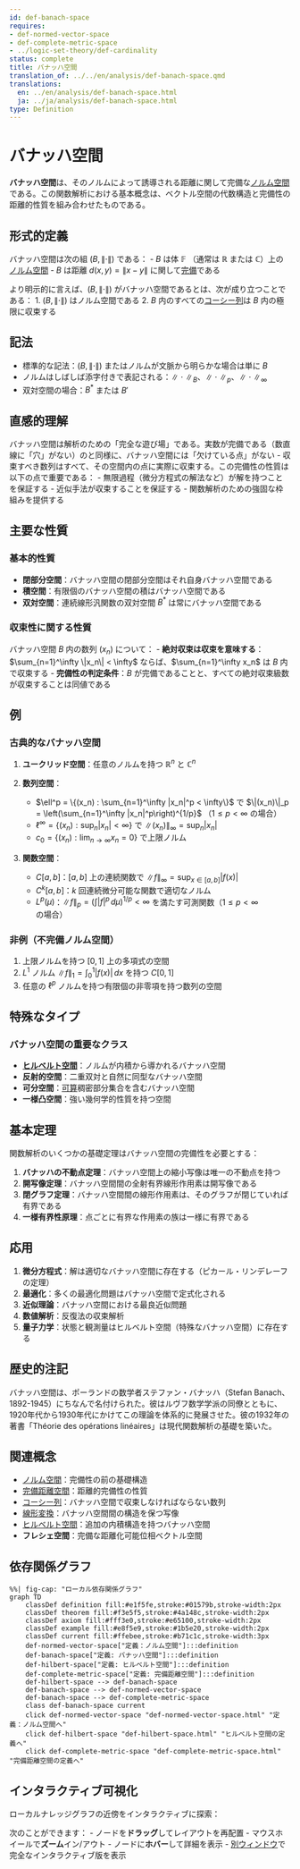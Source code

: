 ```yaml
---
id: def-banach-space
requires:
- def-normed-vector-space
- def-complete-metric-space
- ../logic-set-theory/def-cardinality
status: complete
title: バナッハ空間
translation_of: ../../en/analysis/def-banach-space.qmd
translations:
  en: ../en/analysis/def-banach-space.html
  ja: ../ja/analysis/def-banach-space.html
type: Definition
---
```


# バナッハ空間 {#def-banach-space}

**バナッハ空間**は、そのノルムによって誘導される距離に関して完備な[ノルム空間](def-normed-vector-space.qmd)である。この関数解析における基本概念は、ベクトル空間の代数構造と完備性の距離的性質を組み合わせたものである。

## 形式的定義

バナッハ空間は次の組 $(B, \|\cdot\|)$ である：
- $B$ は体 $\mathbb{F}$ （通常は $\mathbb{R}$ または $\mathbb{C}$）上の[ノルム空間](def-normed-vector-space.qmd)
- $B$ は距離 $d(x,y) = \|x - y\|$ に関して[完備](def-complete-metric-space.qmd)である

より明示的に言えば、$(B, \|\cdot\|)$ がバナッハ空間であるとは、次が成り立つことである：
1. $(B, \|\cdot\|)$ はノルム空間である
2. $B$ 内のすべての[コーシー列](def-cauchy-sequence.qmd)は $B$ 内の極限に収束する

## 記法

- 標準的な記法：$(B, \|\cdot\|)$ またはノルムが文脈から明らかな場合は単に $B$
- ノルムはしばしば添字付きで表記される：$\|\cdot\|_B$、$\|\cdot\|_p$、$\|\cdot\|_\infty$
- 双対空間の場合：$B^*$ または $B'$

## 直感的理解

バナッハ空間は解析のための「完全な遊び場」である。実数が完備である（数直線に「穴」がない）のと同様に、バナッハ空間には「欠けている点」がない - 収束すべき数列はすべて、その空間内の点に実際に収束する。この完備性の性質は以下の点で重要である：
- 無限過程（微分方程式の解法など）が解を持つことを保証する
- 近似手法が収束することを保証する
- 関数解析のための強固な枠組みを提供する

## 主要な性質

### 基本的性質

- **閉部分空間**：バナッハ空間の閉部分空間はそれ自身バナッハ空間である
- **積空間**：有限個のバナッハ空間の積はバナッハ空間である
- **双対空間**：連続線形汎関数の双対空間 $B^*$ は常にバナッハ空間である

### 収束性に関する性質

バナッハ空間 $B$ 内の数列 $(x_n)$ について：
- **絶対収束は収束を意味する**：$\sum_{n=1}^\infty \|x_n\| < \infty$ ならば、$\sum_{n=1}^\infty x_n$ は $B$ 内で収束する
- **完備性の判定条件**：$B$ が完備であることと、すべての絶対収束級数が収束することは同値である

## 例

### 古典的なバナッハ空間

1. **ユークリッド空間**：任意のノルムを持つ $\mathbb{R}^n$ と $\mathbb{C}^n$

2. **数列空間**：
   - $\ell^p = \{(x_n) : \sum_{n=1}^\infty |x_n|^p < \infty\}$ で $\|(x_n)\|_p = \left(\sum_{n=1}^\infty |x_n|^p\right)^{1/p}$ （$1 \leq p < \infty$ の場合）
   - $\ell^\infty = \{(x_n) : \sup_n |x_n| < \infty\}$ で $\|(x_n)\|_\infty = \sup_n |x_n|$
   - $c_0 = \{(x_n) : \lim_{n \to \infty} x_n = 0\}$ で上限ノルム

3. **関数空間**：
   - $C[a,b]$：$[a,b]$ 上の連続関数で $\|f\|_\infty = \sup_{x \in [a,b]} |f(x)|$
   - $C^k[a,b]$：$k$ 回連続微分可能な関数で適切なノルム
   - $L^p(\mu)$：$\|f\|_p = \left(\int |f|^p \, d\mu\right)^{1/p} < \infty$ を満たす可測関数（$1 \leq p < \infty$ の場合）

### 非例（不完備ノルム空間）

1. 上限ノルムを持つ $[0,1]$ 上の多項式の空間
2. $L^1$ ノルム $\|f\|_1 = \int_0^1 |f(x)| \, dx$ を持つ $C[0,1]$
3. 任意の $\ell^p$ ノルムを持つ有限個の非零項を持つ数列の空間

## 特殊なタイプ

### バナッハ空間の重要なクラス

- **[ヒルベルト空間](def-hilbert-space.qmd)**：ノルムが内積から導かれるバナッハ空間
- **反射的空間**：二重双対と自然に同型なバナッハ空間
- **可分空間**：[可算](../logic-set-theory/def-cardinality.qmd)稠密部分集合を含むバナッハ空間
- **一様凸空間**：強い幾何学的性質を持つ空間

## 基本定理

関数解析のいくつかの基礎定理はバナッハ空間の完備性を必要とする：

1. **バナッハの不動点定理**：バナッハ空間上の縮小写像は唯一の不動点を持つ
2. **開写像定理**：バナッハ空間間の全射有界線形作用素は開写像である
3. **閉グラフ定理**：バナッハ空間間の線形作用素は、そのグラフが閉じていれば有界である
4. **一様有界性原理**：点ごとに有界な作用素の族は一様に有界である

## 応用

1. **微分方程式**：解は適切なバナッハ空間に存在する（ピカール・リンデレーフの定理）
2. **最適化**：多くの最適化問題はバナッハ空間で定式化される
3. **近似理論**：バナッハ空間における最良近似問題
4. **数値解析**：反復法の収束解析
5. **量子力学**：状態と観測量はヒルベルト空間（特殊なバナッハ空間）に存在する

## 歴史的注記

バナッハ空間は、ポーランドの数学者ステファン・バナッハ（Stefan Banach、1892-1945）にちなんで名付けられた。彼はルヴフ数学学派の同僚とともに、1920年代から1930年代にかけてこの理論を体系的に発展させた。彼の1932年の著書「Théorie des opérations linéaires」は現代関数解析の基礎を築いた。

## 関連概念

- [ノルム空間](def-normed-vector-space.qmd)：完備性の前の基礎構造
- [完備距離空間](def-complete-metric-space.qmd)：距離的完備性の性質
- [コーシー列](def-cauchy-sequence.qmd)：バナッハ空間で収束しなければならない数列
- [線形変換](../algebra/def-linear-transformation.qmd)：バナッハ空間間の構造を保つ写像
- [ヒルベルト空間](def-hilbert-space.qmd)：追加の内積構造を持つバナッハ空間
- **フレシェ空間**：完備な距離化可能位相ベクトル空間

## 依存関係グラフ

```mermaid
%%| fig-cap: "ローカル依存関係グラフ"
graph TD
    classDef definition fill:#e1f5fe,stroke:#01579b,stroke-width:2px
    classDef theorem fill:#f3e5f5,stroke:#4a148c,stroke-width:2px
    classDef axiom fill:#fff3e0,stroke:#e65100,stroke-width:2px
    classDef example fill:#e8f5e9,stroke:#1b5e20,stroke-width:2px
    classDef current fill:#ffebee,stroke:#b71c1c,stroke-width:3px
    def-normed-vector-space["定義：ノルム空間"]:::definition
    def-banach-space["定義: バナッハ空間"]:::definition
    def-hilbert-space["定義: ヒルベルト空間"]:::definition
    def-complete-metric-space["定義: 完備距離空間"]:::definition
    def-hilbert-space --> def-banach-space
    def-banach-space --> def-normed-vector-space
    def-banach-space --> def-complete-metric-space
    class def-banach-space current
    click def-normed-vector-space "def-normed-vector-space.html" "定義：ノルム空間へ"
    click def-hilbert-space "def-hilbert-space.html" "ヒルベルト空間の定義へ"
    click def-complete-metric-space "def-complete-metric-space.html" "完備距離空間の定義へ"
```

## インタラクティブ可視化

ローカルナレッジグラフの近傍をインタラクティブに探索：

::: {.graph-viz data-id="def-banach-space" data-width="700" data-height="500"}
:::

次のことができます：
- ノードを**ドラッグ**してレイアウトを再配置
- マウスホイールで**ズーム**イン/アウト
- ノードに**ホバー**して詳細を表示
- [別ウィンドウ](../../output/interactive/ja/def-banach-space.html){target="_blank"}で完全なインタラクティブ版を表示
